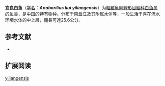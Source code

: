 {{Speciesbox
| name = 宜良白鱼
| status = NE
| status_system = IUCN3.1
| image = 
| genus = Anabarilius
| species = liui yiliangensis
| authority = [[He_&_Liu|He & Liu]], 1983
| synonyms = *''Anabarilius yiliangensis''<br /><small>He & Liu, 1983</small> ''
}}

'''宜良白鱼'''（[[学名|学名]]：'''''Anabarilius liui yiliangensis'''''）为[[輻鰭魚綱|輻鰭魚綱]][[鯉形目|鯉形目]][[鯝科|鯝科]][[白鱼属|白鱼属]]的[[鱼类|鱼类]]，是[[中国|中国]]的特有物种。分布于[[南盘江|南盘江]]及其附属水体等，一般生活于喜在流水环境水体的中上层，體長可達25.6公分。

== 参考文献 ==
*{{FishBase_species|genus=Anabarilius liui|species=yiliangensis|year=2011|month=12}}

== 扩展阅读 ==
{{refbegin}}
{{wikispecies-inline|Anabarilius liui yiliangensis|宜良白鱼}}
{{refend}}
{{Taxonbar|from=Q13367458}}

[[Category:白鱼属|yiliangensis]]


{{鯉形目小作品}}